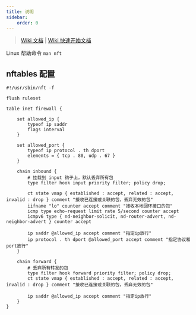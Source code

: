 ```yaml
---
title: 说明
sidebar:
    order: 0
---
```



> [Wiki 文档](https://wiki.nftables.org/wiki-nftables/index.php/Main_Page) | [Wiki 快速开始文档](https://wiki.nftables.org/wiki-nftables/index.php/Quick_reference-nftables_in_10_minutes)

Linux 帮助命令 `man nft`

## nftables 配置

```nginx
#!/usr/sbin/nft -f

flush ruleset

table inet firewall {

    set allowed_ip {
        typeof ip saddr
        flags interval
    }

    set allowed_port {
        typeof ip protocol . th dport
        elements = { tcp . 80, udp . 67 }
    }

    chain inbound {
        # 挂载到 input 钩子上，默认丢弃所有包
        type filter hook input priority filter; policy drop;

        ct state vmap { established : accept, related : accept, invalid : drop } comment "接收已连接或关联的包，丢弃无效的包"
        iifname "lo" counter accept comment "接收本地回环接口的包"
        icmp type echo-request limit rate 5/second counter accept
        icmpv6 type { nd-neighbor-solicit, nd-router-advert, nd-neighbor-advert } counter accept

        ip saddr @allowed_ip accept comment "指定ip放行"
        ip protocol . th dport @allowed_port accept comment "指定协议和port放行"
    }

    chain forward {                                                              
        # 丢弃所有转发的包
        type filter hook forward priority filter; policy drop;
        ct state vmap { established : accept, related : accept, invalid : drop } comment "接收已连接或关联的包，丢弃无效的包"

        ip saddr @allowed_ip accept comment "指定ip放行"
    }   
}
```
